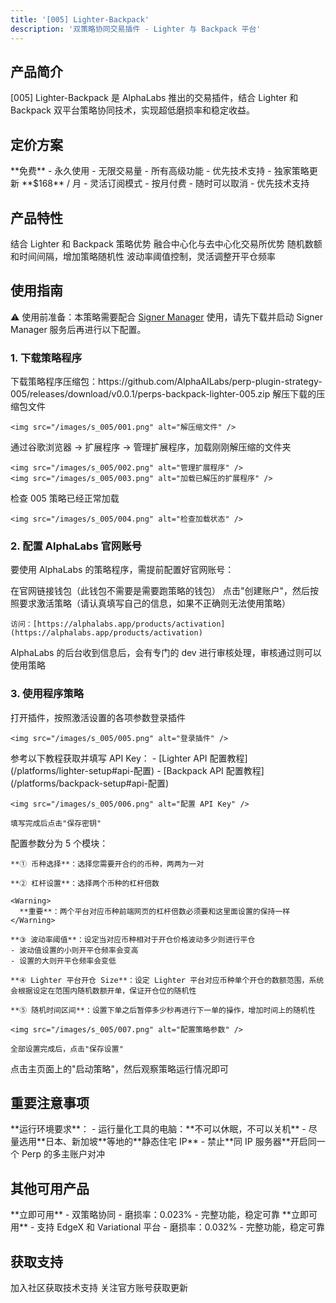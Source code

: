 ```yaml
---
title: '[005] Lighter-Backpack'
description: '双策略协同交易插件 - Lighter 与 Backpack 平台'
---
```


## 产品简介

[005] Lighter-Backpack 是 AlphaLabs 推出的交易插件，结合 Lighter 和 Backpack 双平台策略协同技术，实现超低磨损率和稳定收益。

## 定价方案

<CardGroup cols={2}>
  <Card title="AlphaLabs 邀请码" icon="star">
    **免费** - 永久使用
    - 无限交易量
    - 所有高级功能
    - 优先技术支持
    - 独家策略更新
  </Card>
  <Card title="月费订阅" icon="credit-card">
    **$168** / 月
    - 灵活订阅模式
    - 按月付费
    - 随时可以取消
    - 优先技术支持
  </Card>
</CardGroup>

## 产品特性

<CardGroup cols={2}>
  <Card title="双策略协同" icon="merge">
    结合 Lighter 和 Backpack 策略优势
  </Card>
  <Card title="CEX + DEX" icon="coins">
    融合中心化与去中心化交易所优势
  </Card>
  <Card title="智能随机" icon="brain">
    随机数额和时间间隔，增加策略随机性
  </Card>
  <Card title="风险控制" icon="shield">
    波动率阈值控制，灵活调整开平仓频率
  </Card>
</CardGroup>

## 使用指南

<div style={{padding: '16px', borderLeft: '4px solid #ef4444', background: 'rgba(239, 68, 68, 0.1)', borderRadius: '4px', marginBottom: '16px'}}>
  <span style={{color: '#ef4444', fontWeight: 'bold'}}>⚠️ 使用前准备：</span>本策略需要配合 <a href="/products/signer-manager">Signer Manager</a> 使用，请先下载并启动 Signer Manager 服务后再进行以下配置。
</div>

### 1. 下载策略程序

<Steps>
  <Step title="下载压缩包">
    下载策略程序压缩包：https://github.com/AlphaAILabs/perp-plugin-strategy-005/releases/download/v0.0.1/perps-backpack-lighter-005.zip
  </Step>

  <Step title="解压缩">
    解压下载的压缩包文件

    <img src="/images/s_005/001.png" alt="解压缩文件" />
  </Step>

  <Step title="加载扩展程序">
    通过谷歌浏览器 → 扩展程序 → 管理扩展程序，加载刚刚解压缩的文件夹

    <img src="/images/s_005/002.png" alt="管理扩展程序" />
    <img src="/images/s_005/003.png" alt="加载已解压的扩展程序" />
  </Step>

  <Step title="检查加载状态">
    检查 005 策略已经正常加载

    <img src="/images/s_005/004.png" alt="检查加载状态" />
  </Step>
</Steps>

### 2. 配置 AlphaLabs 官网账号

要使用 AlphaLabs 的策略程序，需提前配置好官网账号：

<Steps>
  <Step title="连接钱包">
    在官网链接钱包（此钱包不需要是需要跑策略的钱包）
  </Step>

  <Step title="创建账户">
    点击"创建账户"，然后按照要求激活策略（请认真填写自己的信息，如果不正确则无法使用策略）

    访问：[https://alphalabs.app/products/activation](https://alphalabs.app/products/activation)
  </Step>

  <Step title="等待审核">
    AlphaLabs 的后台收到信息后，会有专门的 dev 进行审核处理，审核通过则可以使用策略
  </Step>
</Steps>

### 3. 使用程序策略

<Steps>
  <Step title="登录插件">
    打开插件，按照激活设置的各项参数登录插件

    <img src="/images/s_005/005.png" alt="登录插件" />
  </Step>

  <Step title="配置 API Key">
    参考以下教程获取并填写 API Key：
    - [Lighter API 配置教程](/platforms/lighter-setup#api-配置)
    - [Backpack API 配置教程](/platforms/backpack-setup#api-配置)

    <img src="/images/s_005/006.png" alt="配置 API Key" />

    填写完成后点击"保存密钥"
  </Step>

  <Step title="配置策略参数">
    配置参数分为 5 个模块：

    **① 币种选择**：选择您需要开合约的币种，两两为一对

    **② 杠杆设置**：选择两个币种的杠杆倍数

    <Warning>
      **重要**：两个平台对应币种前端网页的杠杆倍数必须要和这里面设置的保持一样
    </Warning>

    **③ 波动率阈值**：设定当对应币种相对于开仓价格波动多少则进行平仓
    - 波动值设置的小则开平仓频率会变高
    - 设置的大则开平仓频率会变低

    **④ Lighter 平台开仓 Size**：设定 Lighter 平台对应币种单个开仓的数额范围，系统会根据设定在范围内随机数额开单，保证开仓位的随机性

    **⑤ 随机时间区间**：设置下单之后暂停多少秒再进行下一单的操作，增加时间上的随机性

    <img src="/images/s_005/007.png" alt="配置策略参数" />

    全部设置完成后，点击"保存设置"
  </Step>

  <Step title="启动策略">
    点击主页面上的"启动策略"，然后观察策略运行情况即可
  </Step>
</Steps>

## 重要注意事项

<Warning>
  **运行环境要求**：
  - 运行量化工具的电脑：**不可以休眠，不可以关机**
  - 尽量选用**日本、新加坡**等地的**静态住宅 IP**
  - 禁止**同 IP 服务器**开启同一个 Perp 的多主账户对冲
</Warning>

## 其他可用产品

<CardGroup cols={2}>
  <Card title="[002] Lighter-EdgeX" icon="rocket" href="/products/lighter-edgex">
    **立即可用** - 双策略协同
    - 磨损率：0.023%
    - 完整功能，稳定可靠
  </Card>

  <Card title="[001] EdgeX-Variational" icon="rocket" href="/products/edgex-variational">
    **立即可用** - 支持 EdgeX 和 Variational 平台
    - 磨损率：0.032%
    - 完整功能，稳定可靠
  </Card>
</CardGroup>

## 获取支持

<CardGroup cols={2}>
  <Card title="Telegram 群组" icon="users" href="https://t.co/ZNnay6dnxz">
    加入社区获取技术支持
  </Card>
  <Card title="X (Twitter)" icon="x-twitter" href="https://x.com/Alpha_alabs">
    关注官方账号获取更新
  </Card>
</CardGroup>
